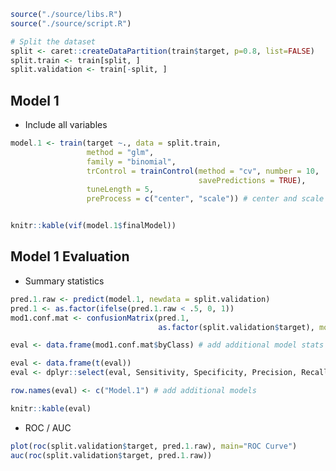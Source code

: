 
```r
source("./source/libs.R")
source("./source/script.R")
```


```r
# Split the dataset
split <- caret::createDataPartition(train$target, p=0.8, list=FALSE)
split.train <- train[split, ]
split.validation <- train[-split, ]
```

## Model 1

* Include all variables
```r
model.1 <- train(target ~., data = split.train,
                 method = "glm", 
                 family = "binomial",
                 trControl = trainControl(method = "cv", number = 10, 
                                          savePredictions = TRUE),
                 tuneLength = 5, 
                 preProcess = c("center", "scale")) # center and scale data based on the mean and sd


knitr::kable(vif(model.1$finalModel))
```


## Model 1 Evaluation

* Summary statistics
```r
pred.1.raw <- predict(model.1, newdata = split.validation)
pred.1 <- as.factor(ifelse(pred.1.raw < .5, 0, 1))
mod1.conf.mat <- confusionMatrix(pred.1, 
                                 as.factor(split.validation$target), mode = "everything")

eval <- data.frame(mod1.conf.mat$byClass) # add additional model stats

eval <- data.frame(t(eval))
eval <- dplyr::select(eval, Sensitivity, Specificity, Precision, Recall, F1)

row.names(eval) <- c("Model.1") # add additional models

knitr::kable(eval)
```


* ROC / AUC
```r
plot(roc(split.validation$target, pred.1.raw), main="ROC Curve")
auc(roc(split.validation$target, pred.1.raw))
```



